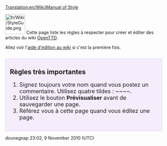 [[Translation:en/Wiki/Manual of Style]]
{{fr/Traduction|en/Wiki/Manual of Style|10}}

[[File:fr/Wiki/StyleGuide.png|left|64px]]
{{en/TOCright}}
Cette page liste les règles à respecter pour créer et éditer des articles du wiki [[fr/Manual/Main Page|OpenTTD]].

Allez voir l'[[en/Aide d édition|aide d'édition au wiki]] si c'est la première fois.
<div style="margin: 2em 0em 0em 0em; padding: 0em 1em 1em 1em; border: 1px solid #E1BBFF; background-color: #F5EDFC;">
==Règles très importantes==
<div style="font-size:large">
#Signez toujours votre nom quand vous postez un commentaire. Utilisez quatre tildes : <nowiki>~~~~</nowiki>.
#Utilisez le bouton '''Prévisualiser''' avant de sauvegarder une page.
#Référez vous à cette page quand vous éditez une page.
</div></div>


dounegnap 23:02, 9 November 2010 (UTC)